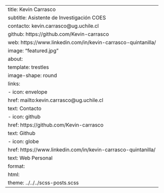---
title: Kevin Carrasco 
subtitle: Asistente de Investigación COES
contacto: kevin.carrasco@ug.uchile.cl
github: https://github.com/Kevin-carrasco
web: https://www.linkedin.com/in/kevin-carrasco-quintanilla/
image: "featured.jpg"
about:
  template: trestles
  image-shape: round
  links:
    - icon: envelope
      href: mailto:kevin.carrasco@ug.uchile.cl
      text: Contacto
    - icon: github
      href: https://github.com/Kevin-carrasco
      text: Github
    - icon: globe
      href: https://www.linkedin.com/in/kevin-carrasco-quintanilla/
      text: Web Personal
format: 
  html: 
   theme: ../../../scss-posts.scss
---